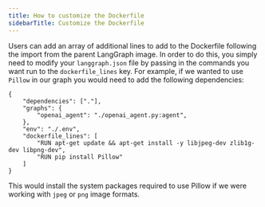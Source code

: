 ```yaml
---
title: How to customize the Dockerfile
sidebarTitle: Customize the Dockerfile
---
```

Users can add an array of additional lines to add to the Dockerfile following the import from the parent LangGraph image. In order to do this, you simply need to modify your `langgraph.json` file by passing in the commands you want run to the `dockerfile_lines` key. For example, if we wanted to use `Pillow` in our graph you would need to add the following dependencies:

```
{
    "dependencies": ["."],
    "graphs": {
        "openai_agent": "./openai_agent.py:agent",
    },
    "env": "./.env",
    "dockerfile_lines": [
        "RUN apt-get update && apt-get install -y libjpeg-dev zlib1g-dev libpng-dev",
        "RUN pip install Pillow"
    ]
}
```

This would install the system packages required to use Pillow if we were working with `jpeg` or `png` image formats.
